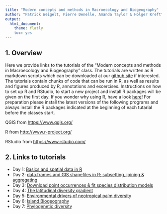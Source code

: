 ```yaml
---
title: "Modern concepts and methods in Macroecology and Biogeography"
author: "Patrick Weigelt, Pierre Denelle, Amanda Taylor & Holger Kreft"
output: 
  html_document: 
    theme: flatly
    toc: yes
---
```


## 1. Overview

Here we provide links to the tutorials of the "Modern concepts and methods in Macroecology and Biogeography" class. The tutorials are written as R markdown scripts which can be downloaded at our [github site](https://github.com/patrickweigelt/MCMMB) if interested. The tutorials contain chunks of code that can be run in R, as well as results and figures produced by R, annotations and excercises. Instructions on how to set up R and RStudio, to start a new project and install R packages will be given on the first day. If you wonder why using R, have a look [here](Day1_WhyR.html)! For preparation please install the latest versions of the following programs and always install the R packages indicated at the beginning of each tutarial before the classes start.



QGIS from <https://www.qgis.org/>

R from <http://www.r-project.org/>

RStudio from <https://www.rstudio.com/>


## 2. Links to tutorials

* Day 1: [Basics and spatial data in R](Day1.html)
* Day 2: [data.frames and GIS shapefiles in R; subsetting, joining & aggregating](Day2.html)
* Day 3: [Download point occurrences & fit species distribution models](Day3.html)
* Day 4: [The latitudinal diversity gradient](Day4.html)
* Day 5: [Environmental drivers of neotropical palm diversity](Day5.html)
* Day 6: [Island Biogeography](Day6.html)
* Day 7: [Phylogenetic diversity](Day7.html)





